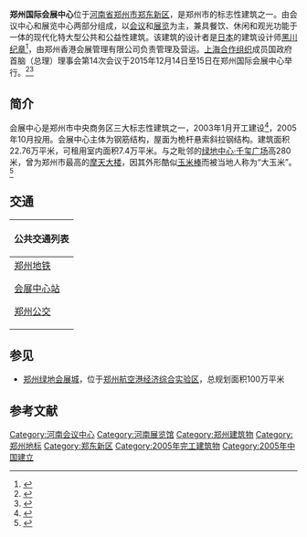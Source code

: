 {{coord|34|46|3.13|N|113|43|28.50|E|display=title|region:CN}}
'''郑州国际会展中心'''位于[[河南省|河南省]][[郑州市|郑州市]][[郑东新区|郑东新区]]，是郑州市的标志性建筑之一。由会议中心和展览中心两部分组成，以[[会议|会议]]和[[展览|展览]]为主，兼具餐饮、休闲和观光功能于一体的现代化特大型公共和公益性建筑。该建筑的设计者是[[日本|日本]]的建筑设计师[[黑川纪章|黑川纪章]]<ref>{{Cite web |url=http://www.docin.com/p-206129744.html |title=调研报告 |accessdate=2011-09-06 |archive-date=2014-11-28 |archive-url=https://web.archive.org/web/20141128213409/http://www.docin.com/p-206129744.html |dead-url=no }}</ref>，由郑州香港会展管理有限公司负责管理及营运。[[上海合作组织|上海合作组织]]成员国政府首脑（总理）理事会第14次会议于2015年12月14日至15日在郑州国际会展中心举行。<ref>{{cite web |url=http://photo.dahe.cn/2015/12-16/106162374.html |language= |title=上合时间 精彩绽放 |publisher=大河网 |date=2015年12月16日 |accessdate= |archive-date=2015年12月22日 |archive-url=https://web.archive.org/web/20151222120343/http://photo.dahe.cn/2015/12-16/106162374.html |dead-url=no }}</ref><ref>{{cite web |url=http://news.dahe.cn/2015/12-15/106158101.html |language= |title=李克强主持上海合作组织成员国总理第十四次会议 |publisher=新华网 |date=2015年12月15日 |accessdate= |archive-date=2015年12月20日 |archive-url=https://web.archive.org/web/20151220105928/http://news.dahe.cn/2015/12-15/106158101.html |dead-url=no }}</ref>

== 简介 ==
会展中心是郑州市中央商务区三大标志性建筑之一，2003年1月开工建设<ref>{{cite news |title=郑东新区昨天打下“第一桩” 郑州国际会展中心开工 |url=http://oldepaper.dahe.cn/papers/dhb/200301/21/107574/107576.html |accessdate=2020-11-26 |work=大河报 |date=2003-01-21}}</ref>，2005年10月投用。会展中心主体为钢筋结构，屋面为桅杆悬索斜拉钢结构。建筑面积22.76万平米，可租用室内面积7.4万平米。与之毗邻的[[绿地中心·千玺广场|绿地中心·千玺广场]]高280米，曾为郑州市最高的[[摩天大楼|摩天大楼]]，因其外形酷似[[玉米棒|玉米棒]]而被当地人称为“大玉米”。<ref >{{cite web |url=http://news.youth.cn/jsxw/201405/t20140530_5285691.htm |language= |title=郑州“大玉米”实为“中原第一高楼” |publisher=中国青年网 |date=2014-05-30 |accessdate= |archive-date=2014-11-29 |archive-url=https://web.archive.org/web/20141129034717/http://news.youth.cn/jsxw/201405/t20140530_5285691.htm |dead-url=no }}</ref>

{{wide image|Zhengzhou exhibition center.jpg|1000px|郑州国际会展中心|alt=郑州国际会展中心}}

== 交通 ==
{| class="mw-collapsible mw-collapsed wikitable" style="margin: 0 auto; width: auto;" 
! 公共交通列表
|-
|
;[[郑州地铁|郑州地铁]]
{{郑州地铁路线标志|1|blink}}{{郑州地铁路线标志|4|blink}} [[会展中心站_(郑州)|会展中心站]]
;[[郑州公交|郑州公交]]
{{郑州公交路线简单列表|width=98%|header=会展中心|26|206|265|919|S129|S175|S177|智慧岛}}
{{郑州公交路线简单列表|width=98%|header=会展中心内环|B19|Y30|CBD内}}
|}

== 参见 ==
*[[郑州绿地会展城|郑州绿地会展城]]，位于[[郑州航空港经济综合实验区|郑州航空港经济综合实验区]]，总规划面积100万平米

==参考文献==
{{reflist}}

[[Category:河南会议中心|Category:河南会议中心]]
[[Category:河南展览馆|Category:河南展览馆]]
[[Category:郑州建筑物|Category:郑州建筑物]]
[[Category:郑州地标|Category:郑州地标]]
[[Category:郑东新区|Category:郑东新区]]
[[Category:2005年完工建筑物|Category:2005年完工建筑物]]
[[Category:2005年中国建立|Category:2005年中国建立]]
